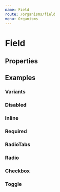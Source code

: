 ```yaml
---
name: Field
route: /organisms/field
menu: Organisms
---
```




# Field

## Properties

<PropsTable of={Field} />

## Examples

### Variants

<Playground>
  <Field name='random' placeholder='Placeholder' fieldType='text' label='Label' hint='A hint' />
  <Field name='random-one' placeholder='Placeholder' fieldType='text' label='Label' warning='A warning' />
  <Field name='random-two' placeholder='Placeholder' fieldType='text' label='Label' error='An error' />
</Playground>

### Disabled

<Playground>
  <Field name='random-three' placeholder='Placeholder' fieldType='text' label='Label' disabled />
</Playground>

### Inline

<Playground>
  <Field name='random-four' direction='row' placeholder='Placeholder' fieldType='text' label='Label' required />
</Playground>

### Required

<Playground>
  <Field name='random-five' placeholder='Placeholder' fieldType='text' label='Label' required />
</Playground>

### RadioTabs

<Playground>
  <Field
    checked='choice_2'
    fieldType='radios'
    label='Label for input radios'
    name='random-six'
    fieldTypeProps={{
      options: [{
        id: "choice_1",
        label: "Choice 1"
      },{
        id: "choice_2",
        label: "Choice 2 very very very long incredible"
      },{
        id: "choice_3",
        label: "Choice 3"
      }]
    }}
    required
  />
</Playground>

### Radio

<Playground>
  <RadioGroup label='Your favorite sauce' groupName='sauce' checkedName='random-seven'>
    <Field
      name='random-seven'
      fieldType='radio'
      fieldTypeProps={{ value: false }}
      label='Mayonnaise'
    />
    <Field
      name='random-eight'
      fieldType='radio'
      fieldTypeProps={{ value: false }}
      label='Ketchup'
    />
    <Field
      name='random-nine'
      fieldType='radio'
      fieldTypeProps={{ value: false }}
      label='Barebecue'
    />
  </RadioGroup>
</Playground>

### Checkbox

<Playground>
  <FieldGroup label='Check the frameworks you already worked with'>
    <Field
      name='random-ten'
      fieldType='checkbox'
      fieldTypeProps={{ value: false }}
      label='React'
    />
    <Field
      name='random-eleven'
      fieldType='checkbox'
      fieldTypeProps={{ value: false }}
      label='Angular'
    />
    <Field
      name='random-twelve'
      fieldType='checkbox'
      fieldTypeProps={{ value: false }}
      label='Vue'
    />
  </FieldGroup>
</Playground>

### Toggle

<Playground>
  <Field
    name='random-thirteen'
    fieldType='toggle'
    fieldTypeProps={{ value: false }}
    label='Switch example'
  />
</Playground>
